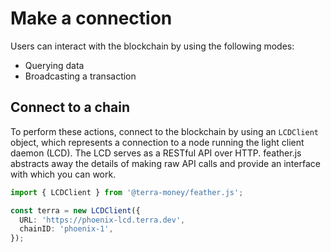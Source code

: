 # Make a connection

Users can interact with the blockchain by using the following modes:

- Querying data
- Broadcasting a transaction

## Connect to a chain

To perform these actions, connect to the blockchain by using an `LCDClient` object, which represents a connection to a node running the light client daemon (LCD). The LCD serves as a RESTful API over HTTP. feather.js abstracts away the details of making raw API calls and provide an interface with which you can work.

```ts
import { LCDClient } from '@terra-money/feather.js';

const terra = new LCDClient({
  URL: 'https://phoenix-lcd.terra.dev',
  chainID: 'phoenix-1',
});
```

